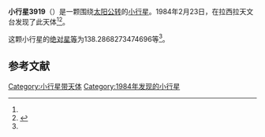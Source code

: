 {{Infobox planet
| bgcolour = #FFFFC0
| name = 3919 Maryanning
| symbol = 
| image = 
| caption = 
| discovery = yes
| discovery_ref = 
| discoverer = {{link-en|亨利·德波鸿诺|Henri Debehogne}}
| discovery_site = [[拉西拉天文台|拉西拉天文台]] 
| discovered = 1984年2月23日
| designations = yes
| mp_name = 
| named_after = 
| alt_names = 1984 DS/ 1962 TB / 1965 OB / 1975 RF2 / 1978 JZ2 / 1985 RO3
| mp_category = [[主带小行星|主带小行星]]
| orbit_ref = <ref name="a">[http://ssd.jpl.nasa.gov/sbdb.cgi?sstr=3919 3919 Maryanning] {{Wayback|url=http://ssd.jpl.nasa.gov/sbdb.cgi?sstr=3919 |date=20200917182436 }}，小行星數據庫瀏覽器（JPL Small-Body Database Browser）－[[美国国家航空航天局|美国国家航空航天局]]喷气推进实验室</ref>
| epoch = 2456400.5 (2013年4月18日更新)
| aphelion = {{convert|2.638662473958779|AU|km|3|abbr=on|lk=out}}
| perihelion = {{convert|1.799207080826019|AU|km|3|abbr=on}}
| semimajor = {{convert|2.218934777392399|AU|km|3|abbr=on}}
| eccentricity = 0.189157293
| period = 1207.300088 [[日|日]]<br />3.31[[儒略年|儒略年]]
| avg_speed = 
| inclination = 3.960084946940518
| asc_node = 158.4915499867733
| mean_anomaly = 
| arg_peri = 138.2868273474696
| satellites = 
| physical_characteristics = yes
| dimensions = 
| mass = 
| density = 
| surface_grav = 
| escape_velocity = 
| sidereal_day = 
| axial_tilt = 
| pole_ecliptic_lat = 
| pole_ecliptic_lon = 
| albedo = 
| temperatures= 
| temp_name1 = 
| mean_temp_1 = 
| max_temp_1 = 
| temp_name2 = 
| max_temp_2 = 
| spectral_type = 
| abs_magnitude = 138.2868273474696
}}

'''小行星3919'''（{{lang-en|3919 Maryanning}}）是一颗围绕[[太阳|太阳]][[公转|公转]]的[[小行星|小行星]]。1984年2月23日，{{link-en|亨利·德波鸿诺|Henri Debehogne}}在拉西拉天文台发现了此天体<ref name="a" /><ref>{{cite news|title=小行星列表|url=http://cfa-www.harvard.edu/iau/lists/NumberedMPs.txt|accessdate=2013-07-08|newspaper=哈佛大学|archive-date=2008-05-17|archive-url=https://web.archive.org/web/20080517010638/http://cfa-www.harvard.edu/iau/lists/NumberedMPs.txt|dead-url=no}}</ref>。

这颗小行星的[[绝对星等|绝对星等]]为138.2868273474696等<ref name="a" />。

==参考文献==
{{reflist}}
{{Minor Planet Number|[[小行星3918|小行星3918]]|[[小行星3920|小行星3920]]}}

{{小天体}}

[[Category:小行星带天体|Category:小行星带天体]]
[[Category:1984年发现的小行星|Category:1984年发现的小行星]]

{{asteroid-stub}}
